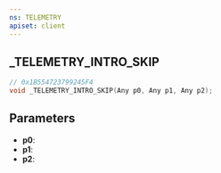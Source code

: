 ```yaml
---
ns: TELEMETRY
apiset: client
---
```

## _TELEMETRY_INTRO_SKIP

```c
// 0x1B554723799245F4
void _TELEMETRY_INTRO_SKIP(Any p0, Any p1, Any p2);
```


## Parameters
* **p0**:
* **p1**:
* **p2**:
